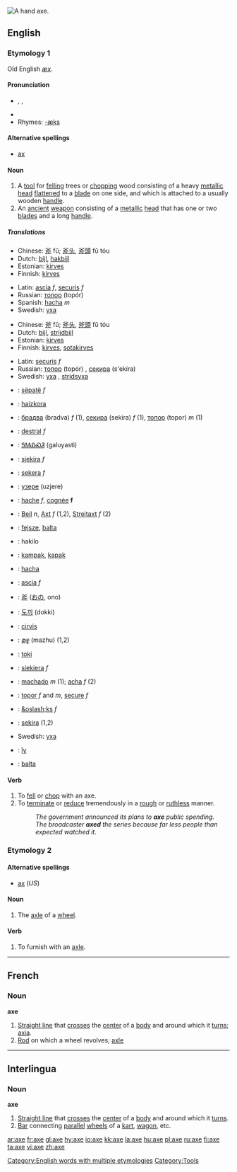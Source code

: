 [[Image:Accetta.jpg|thumb|right|A hand axe.]]
{{wikipedia}}
==English==

[[Category:English words with multiple etymologies]]
===Etymology 1===
Old English ''[[æx]]''.

====Pronunciation====
* {{AHD|ăks}}, {{IPA|/æks/}}, {{SAMPA|/{ks/}}
*{{audio|en-us-axe.ogg|Audio (US)}}
* Rhymes: [[Rhymes:English:-æks|-æks]]

====Alternative spellings====
*[[ax#Etymology 2|ax]]

====Noun====

{{en-noun}}

#[[Category:Tools]] A [[tool]] for [[fell]]ing trees or [[chop]]ping wood consisting of a heavy [[metallic]] [[head]] [[flatten]]ed to a [[blade]] on one side, and which is attached to a usually wooden [[handle]].
#An [[ancient]] [[weapon]] consisting of a [[metallic]] [[head]] that has one or two [[blade]]s and a long [[handle]].

=====Translations=====
{{trans-top|a tool for felling trees or chopping wood}}
*Chinese: [[斧]] fǔ; [[斧头]], [[斧頭]] fǔ tóu  
*Dutch: [[bijl]], [[hakbijl]]
*Estonian: [[kirves]]
*Finnish: [[kirves]]
{{trans-mid}}
*Latin: [[ascia]] ''f'', [[securis]] ''f''
*Russian: [[топор]] (topór) {{m}} 
*Spanish: [[hacha]] ''m''
*Swedish: [[yxa]] {{c}}
{{trans-bottom}}

{{trans-top|an ancient weapon}}
*Chinese: [[斧]] fǔ; [[斧头]], [[斧頭]] fǔ tóu  
*Dutch: [[bijl]], [[strijdbijl]]
*Estonian: [[kirves]]
*Finnish: [[kirves]], [[sotakirves]]
{{trans-mid}}
*Latin: [[securis]] ''f''
*Russian: [[топор]] (topór) {{m}}, [[секира]] (s'ekíra) {{f}}
*Swedish: [[yxa]] {{c}}, [[stridsyxa]] {{c}}
{{trans-bottom}}

{{checktrans}}
{{trans-top}}
*{{ttbc|Albanian}}: [[sëpatë]] ''f''
*{{ttbc|Basque}}: [[haizkora]]
*{{ttbc|Bulgarian}}: [[брадва]] (bradva) ''f'' (1), [[секира]] (sekira) ''f'' (1), [[топор]] (topor) ''m'' (1)
*{{ttbc|Catalan}}: [[destral]] ''f''
*{{ttbc|Cherokee}}: [[ᎦᎷᏯᏍᏘ]] (galuyasti)
*{{ttbc|Croatian}}: [[sjekira]] ''f''
*{{ttbc|Czech}}: [[sekera]] ''f''
*{{ttbc|Erzya}}: [[узере]] (uzjere)
*{{ttbc|French}}: [[hache]] ''f'', [[cognée]] '''f'''
*{{ttbc|German}}: [[Beil]] ''n'', [[Axt]] ''f'' (1,2), [[Streitaxt]] ''f'' (2)
*{{ttbc|Hungarian}}: [[fejsze]], [[balta]]
*{{ttbc|Ido}}: hakilo
*{{ttbc|Indonesian}}: [[kampak]], [[kapak]]
{{trans-mid}}
*{{ttbc|Interlingua}}: [[hacha]]
*{{ttbc|Italian}}: [[ascia]] ''f''
*{{ttbc|Japanese}}: [[斧]] ([[おの]], ono)
*{{ttbc|Korean}}: [[도끼]] (dokki)
*{{ttbc|Latvian}}: [[cirvis]] {{m}}
*{{ttbc|Malayalam}}: [[മഴു]] (mazhu) (1,2)
*{{ttbc|Maori}}: [[toki]]
*{{ttbc|Polish}}: [[siekiera]] ''f''
*{{ttbc|Portuguese}}: [[machado]] ''m'' (1); [[acha]] ''f'' (2)
*{{ttbc|Romanian}}: [[topor]] ''f'' and ''m'', [[secure]] ''f''
*{{ttbc|Norwegian}}: [[&oslash;ks]] ''f''
*{{ttbc|Slovene}}: [[sekira]] {{f}} (1,2)
*Swedish: [[yxa]]
*{{ttbc|Tupinambá}}: [[îy]]
*{{ttbc|Turkish}}: [[balta]]
{{trans-bottom}}

====Verb====
{{en-verb|ax|ing}}

# To [[fell]] or [[chop]] with an axe.
# To [[terminate]] or [[reduce]] tremendously in a [[rough]] or [[ruthless]] manner.
#:''The government announced its plans to '''axe''' public spending.''
#:''The broadcaster '''axed''' the series because far less people than expected watched it.''

===Etymology 2===
====Alternative spellings====
*[[ax#Etymology 2|ax]] (''US'')

====Noun====
{{en-noun}}

# {{archaic}} The [[axle]] of a [[wheel]].

====Verb====
{{en-verb|ax|ing}}

#To furnish with an [[axle]].

----

==French==

===Noun===
'''axe'''

#[[Straight line]] that [[cross]]es the [[center]] of a [[body]] and around which it [[turn]]s; [[axia]].
#[[Rod]] on which a wheel revolves; [[axle]]

----

==Interlingua==

===Noun===
'''axe'''

#[[Straight line]] that [[cross]]es the [[center]] of a [[body]] and around which it [[turn]]s.
#[[Bar]] connecting [[parallel]] [[wheel]]s of a [[kart]], [[wagon]], etc.

[[ar:axe]]
[[fr:axe]]
[[gl:axe]]
[[hy:axe]]
[[io:axe]]
[[kk:axe]]
[[la:axe]]
[[hu:axe]]
[[pl:axe]]
[[ru:axe]]
[[fi:axe]]
[[ta:axe]]
[[vi:axe]]
[[zh:axe]]